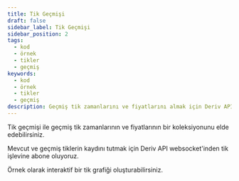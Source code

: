 ```yaml
---
title: Tik Geçmişi
draft: false
sidebar_label: Tik Geçmişi
sidebar_position: 2
tags:
  - kod
  - örnek
  - tikler
  - geçmiş
keywords:
  - kod
  - örnek
  - tikler
  - geçmiş
description: Geçmiş tik zamanlarını ve fiyatlarını almak için Deriv API'nin tik geçmişi özelliğine abone olun. Bu API örneği ile bu özelliği ticaret uygulamanıza entegre edin.
---
```



Tik geçmişi ile geçmiş tik zamanlarının ve fiyatlarının bir koleksiyonunu elde edebilirsiniz.

<SandboxIframe sandbox={sandboxes.ticks_history}/>

<RenderOfficialContents>
  <p>Mevcut ve geçmiş tiklerin kaydını tutmak için Deriv API websocket'inden tik işlevine abone oluyoruz.</p>
</RenderOfficialContents>

Örnek olarak interaktif bir tik grafiği oluşturabilirsiniz.
